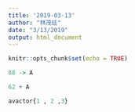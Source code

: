 ```yaml
---
title: '2019-03-13'
author: "林茂廷"
date: "3/13/2019"
output: html_document
---
```


```r
knitr::opts_chunk$set(echo = TRUE)
```

```r
88 -> A
```


```r
62 + A  
```

```r
avactor{1 , 2 ,3}
```

